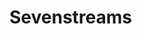 
# Sevenstreams
<ProjectDetails
  region="Riverlands"
  house=""
  type="Village"
  status="Not Started"
  warp="/warp sevenstreams"
  projectLead=""
  dateStarted="undefined"
  dateCompleted="undefined"
/>
